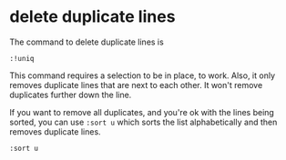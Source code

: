 # delete duplicate lines

The command to delete duplicate lines is

```vim
:!uniq
```

This command requires a selection to be in place, to work. Also, it only removes duplicate lines that are next to each other. It won't remove duplicates further down the line.

If you want to remove all duplicates, and you're ok with the lines being sorted, you can use `:sort u` which sorts the list alphabetically and then removes duplicate lines.

```vim
:sort u
```

